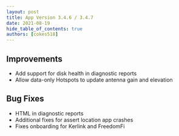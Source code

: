 ```yaml
---
layout: post
title: App Version 3.4.6 / 3.4.7
date: 2021-08-19
hide_table_of_contents: true
authors: [cokes518]
---
```


## Improvements

- Add support for disk health in diagnostic reports
- Allow data-only Hotspots to update antenna gain and elevation

<!--truncate-->

## Bug Fixes

- HTML in diagnostic reports
- Additional fixes for assert location app crashes
- Fixes onboarding for Kerlink and FreedomFi

